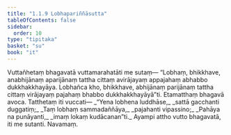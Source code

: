 ```yaml
---
title: "1.1.9 Lobhapariññāsutta"
tableOfContents: false
sidebar:
  order: 10
type: "tipitaka"
basket: "su"
book: "it"
---
```



<DynamicBreadcrumb />

<Division number="9" book="it" bookNo="18" page="198">

<Paragraph number="43" book="it">
Vuttañhetaṃ bhagavatā vuttamarahatāti me sutaṃ—
</Paragraph>

<Paragraph number="44" book="it">
“Lobhaṃ, bhikkhave, anabhijānaṃ aparijānaṃ tattha cittaṃ avirājayaṃ appajahaṃ abhabbo dukkhakkhayāya. Lobhañca kho, bhikkhave, abhijānaṃ parijānaṃ tattha cittaṃ virājayaṃ pajahaṃ bhabbo dukkhakkhayāyā”ti. Etamatthaṃ bhagavā avoca. Tatthetaṃ iti vuccati—
</Paragraph>

<Paragraph number="45" type="verses" book="it">
_“Yena lobhena luddhāse,_  
_sattā gacchanti duggatiṃ;_  
_Taṃ lobhaṃ sammadaññāya,_  
_pajahanti vipassino;_  
_Pahāya na punāyanti,_  
_imaṃ lokaṃ kudācanan”ti._  

</Paragraph>

<Paragraph number="46" book="it">
Ayampi attho vutto bhagavatā, iti me sutanti.

</Paragraph>
</Division>

<Paragraph number="47" type="center" book="it">
Navamaṃ.
</Paragraph>